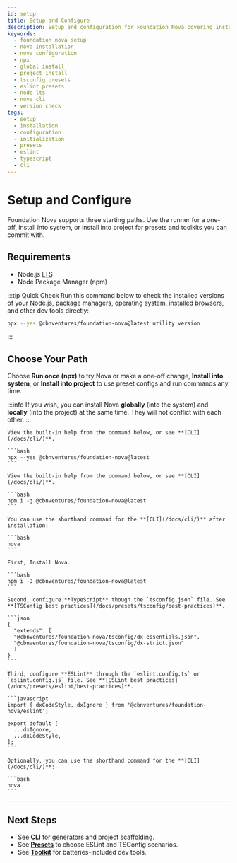 ```yaml
---
id: setup
title: Setup and Configure
description: Setup and configuration for Foundation Nova covering installation instructions and TypeScript and ESLint presets setup.
keywords:
  - foundation nova setup
  - nova installation
  - nova configuration
  - npx
  - global install
  - project install
  - tsconfig presets
  - eslint presets
  - node lts
  - nova cli
  - version check
tags:
  - setup
  - installation
  - configuration
  - initialization
  - presets
  - eslint
  - typescript
  - cli
---
```



# Setup and Configure

Foundation Nova supports three starting paths. Use the runner for a one-off, install into system, or install into project for presets and toolkits you can commit with.

## Requirements

- Node.js <abbr title="Long-Term Support">LTS</abbr>
- Node Package Manager (npm)

:::tip Quick Check
Run this command below to check the installed versions of your Node.js, package managers, operating system, installed browsers, and other dev tools directly:

```bash
npx --yes @cbnventures/foundation-nova@latest utility version
```
:::

## Choose Your Path

Choose **Run once (npx)** to try Nova or make a one-off change, **Install into system**, or **Install into project** to use preset configs and run commands any time.

:::info
If you wish, you can install Nova **globally** (into the system) and **locally** (into the project) at the same time. They will not conflict with each other.
:::

<Tabs groupId="setup-mode">
  <TabItem value="once" label="Run once (npx)" default>

    View the built-in help from the command below, or see **[CLI](/docs/cli/)**.

    ```bash
    npx --yes @cbnventures/foundation-nova@latest
    ```

  </TabItem>
  <TabItem value="global" label="Install into system">

    View the built-in help from the command below, or see **[CLI](/docs/cli/)**.

    ```bash
    npm i -g @cbnventures/foundation-nova@latest
    ```

    You can use the shorthand command for the **[CLI](/docs/cli/)** after installation:

    ```bash
    nova
    ```

  </TabItem>
  <TabItem value="local" label="Install into project">

    First, Install Nova.

    ```bash
    npm i -D @cbnventures/foundation-nova@latest
    ```

    Second, configure **TypeScript** though the `tsconfig.json` file. See **[TSConfig best practices](/docs/presets/tsconfig/best-practices)**.

    ```json
    {
      "extends": [
      "@cbnventures/foundation-nova/tsconfig/dx-essentials.json",
      "@cbnventures/foundation-nova/tsconfig/dx-strict.json"
      ]
    }
    ```

    Third, configure **ESLint** through the `eslint.config.ts` or `eslint.config.js` file. See **[ESLint best practices](/docs/presets/eslint/best-practices)**.

    ```javascript
    import { dxCodeStyle, dxIgnore } from '@cbnventures/foundation-nova/eslint';

    export default [
      ...dxIgnore,
      ...dxCodeStyle,
    ];
    ```

    Optionally, you can use the shorthand command for the **[CLI](/docs/cli/)**:

    ```bash
    nova
    ```

  </TabItem>
</Tabs>

---

## Next Steps

- See **[CLI](/docs/cli/)** for generators and project scaffolding.
- See **[Presets](/docs/presets/)** to choose ESLint and TSConfig scenarios.
- See **[Toolkit](/docs/toolkit/)** for batteries-included dev tools.
